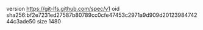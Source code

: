 version https://git-lfs.github.com/spec/v1
oid sha256:bf2e7231ed27587b80789cc0cfe47453c2971a9d909d2012398474244c3ade50
size 1480
